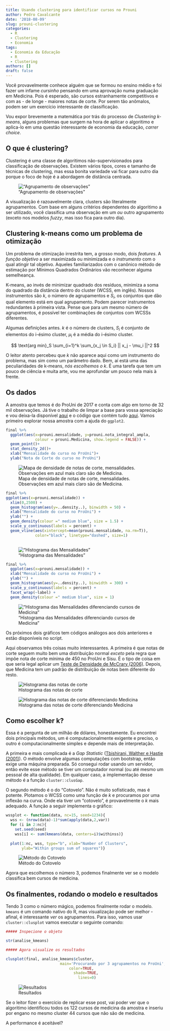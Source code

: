 ```yaml
---
title: Usando clustering para identificar cursos no Prouni
author: Pedro Cavalcante
date: '2018-08-09'
slug: prouni-clustering
categories:
  - R
  - Clustering
  - Economia
tags:
  - Economia da Educação
  - R
  - Clustering
authors: []
draft: false
---
```


Você provavelmente conhece alguém que se formou no ensino médio e foi fazer um infame _cursinho_ pensando em uma aprovação numa graduação em Medicina. Pois é esperado, são cursos estranhamente competitivos e com as - de longe - maiores notas de corte. Por serem tão anômalos, podem ser um exercício interessante de classificação.

Vou expor brevemente a matemática por trás do processo de _Clustering k-means_, alguns problemas que surgem na hora de aplicar o algoritimo e aplica-lo em uma questão interessante de economia da educação, _carrer choice_. 

## O que é clustering?

Clustering é uma classe de algoritimos não-supervisionados para classificação de observações. Existem vários tipos, cores e tamanho de técnicas de clustering, mas essa bonita variedade vai ficar para outro dia porque o foco de hoje é a abordagem de distância centrada.

!["Agrupamento de observações"](https://i.imgur.com/S65Sk9c.jpg)

A visualização é razoavelmente clara, clusters são literalmente agrupamentos. Com base em alguns critérios dependentes do algoritimo a ser utilizado, você classifica uma observação em um _ou_ outro agrupamento (exceto nos modelos _fuzzy_, mas isso fica para outro dia).


## Clustering k-means como um problema de otimização

Um problema de otimização irrestrita tem, a grosso modo, dois _features_. A *função objetivo* a ser maximizada ou minimizada e o *instrumento* com o qual atingir tal objetivo. Aqueles familiarizados com o canônico método de estimação por Mínimos Quadrados Ordinários vão reconhecer alguma semelheança. 

K-means, ao invés de minimizar quadrado dos resíduos, minimiza a soma do quadrado da distância dentro do cluster (WCSS, em inglês). Nossos instrumentos são $k$, o número de agrupamentos e $S_i$, os conjuntos que dão qual elemento está em qual agrupamento. Podem parecer instrumentos redundantes à primeira vista. Pense que para um mesmo número de agrupamentos, é possível ter combinações de conjuntos com WCSSs diferentes.

Algumas definições antes. $k$ é o número de clusters, $S_i$ é conjunto de elementos do i-ésimo cluster, $\mu_i$ é a média do i-ésimo cluster.

$$ \text{arg min}_S \sum_{i=1}^k \sum_{x_j \in S_i} || x_j - \mu_i ||^2 $$

O leitor atento percebeu que $k$ não aparece aqui como um instrumento do problema, mas sim como um parâmetro dado. Bem, aí está uma das peculiaridades de k-means, _nós escolhemos o k_. É uma tarefa que tem um pouco de ciência e muita arte, vou me aprofundar um pouco nela mais à frente.

## Os dados

A amostra que temos é do ProUni de 2017 e conta com algo em torno de 32 mil observações. Já tive o trabalho de limpar a base para vossa apreciação e vou deixa-la disponível [aqui](https://github.com/danmrc/azul/tree/master/content/post/ProUni) e o código que contém tudo [aqui](https://github.com/danmrc/azul/blob/master/content/post/ProUni/prouni_cluster.R). Vamos primeiro explorar nossa amostra com a ajuda do ````ggplot2````.

```r
final %>%
  ggplot(aes(x=prouni.mensalidade, y=prouni.nota_integral_ampla,
             colour = prouni.Medicina, show.legend = FALSE)) +
  geom_point()+
  stat_density_2d()+
  xlab("Mensalidade do curso no ProUni")+
  ylab("Nota de Corte do curso no ProUni")
````

![Mapa de densidade de notas de corte, mensalidades. Observações em azul mais claro são de Medicina.](https://i.imgur.com/i5yfR5V.png)

```r
final %>%
ggplot(aes(x=prouni.mensalidade)) + 
  xlim(0,2500) +
  geom_histogram(aes(y=..density..), binwidth = 50) +
  xlab("Mensalidade do curso no ProUni") + 
  ylab("") +
  geom_density(colour =" medium blue", size = 1.5) +
  scale_y_continuous(labels = percent) +
  geom_vline(aes(xintercept=mean(prouni.mensalidade, na.rm=T)),   
             color="black", linetype="dashed", size=1)
             
 ````

!["Histograma das Mensalidades"](https://i.imgur.com/twn7b7n.png)

```r
final %>%
  ggplot(aes(x=prouni.mensalidade)) + 
  xlab("Mensalidade do curso no ProUni") + 
  ylab("") +
  geom_histogram(aes(y=..density..), binwidth = 300) +
  scale_y_continuous(labels = percent) +
  facet_wrap(~label) +
  geom_density(colour =" medium blue", size = 1)
````

!["Histograma das Mensalidades diferenciando cursos de Medicina"](https://i.imgur.com/14R87DN.png)

Os próximos dois gráficos tem códigos análogos aos dois anteriores e estão disponíveis no script. 

Aqui observamos três coisas muito interessantes. A primeira é que notas de corte seguem muito bem uma distribuição normal _exceto_ pela regra que impõe nota de corte mínima de 450 no ProUni e Sisu. É o tipo de coisa em que seria legal aplicar um [Teste de Densidade de McCrary (2006)](https://eml.berkeley.edu/~jmccrary/mccrary2006_DCdensity.pdf). Depois, que Medicina tem um padrão de distribuição de notas bem diferente do resto.

![Histograma das notas de corte](https://i.imgur.com/sipwjrG.png)

![Histograma das notas de corte diferenciando Medicina](https://i.imgur.com/VjfJH7K.png)

## Como escolher k?

Essa é a pergunta de um milhão de dólares, honestamente. Eu encontrei dois principais métodos, um é computacionalmente exigente e preciso, o outro é computacionalmente simples e depende mais de interpretação. 

A primeira e mais complicada é a _Gap Statistic_ ([Tbishirani, Walther e Hastie (2001)](https://statweb.stanford.edu/~gwalther/gap)). O método envolve algumas computações com bootstrap, então exige uma máquina preparada. Só consegui rodar usando um servidor, então evite esse método se tiver um computador normal (ou até mesmo um pessoal de alta qualidade). Em qualquer caso, a implementação desse método é a função ````cluster::clusGap````. 

O segundo método é o do "Cotovelo". Não é muito sofisticado, mas é potente. Plotamos o WCSS como uma função de $k$ e procuramos por uma inflexão na curva. Onde ela tiver um "cotovelo", é provavelmente o $k$ mais adequado. A função a seguir implementa o gráfico:

```r
wssplot <- function(data, nc=15, seed=1234){
  wss <- (nrow(data)-1)*sum(apply(data,2,var))
  for (i in 2:nc){
    set.seed(seed)
    wss[i] <- sum(kmeans(data, centers=i)$withinss)}
  
  plot(1:nc, wss, type="b", xlab="Number of Clusters",
       ylab="Within groups sum of squares")}
````

![Método do Cotovelo](https://i.imgur.com/nEBZbL3.png)

Agora que escolhemos o número 3, podemos finalmente ver se o modelo classifica bem cursos de medicina.

## Os finalmentes, rodando o modelo e resultados

Tendo 3 como o número mágico, podemos finalmente rodar o modelo. ````kmeans```` é um comando nativo do R, mas visualização pode ser melhor - afinal, é interessante _ver_ os agrupamentos. Para isso, vamos usar ````cluster::clusplot```` vamos executar o seguinte comando:

```r
##### Inspecione o objeto

str(analise_kmeans)

##### Agora visualize os resultados

clusplot(final, analise_kmeans$cluster,
                        main='Procurando por 3 agrupamentos no ProUni',
                            color=TRUE,
                              shade=TRUE,
                                lines=0)

````
![Resultados](https://i.imgur.com/DO5ZdtC.png)

Se o leitor fizer o exercício de replicar esse post, vai poder ver que o algoritimo identificou todos os 122 cursos de medicina da amostra e inseriu por engano no mesmo cluster 44 cursos que não são de medicina. 

A performance é aceitável?



